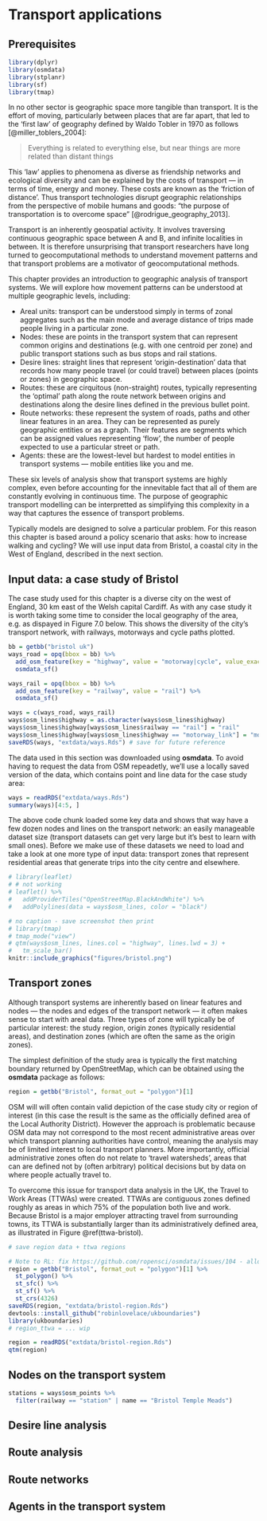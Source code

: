 # Transport applications

## Prerequisites {-}

```r
library(dplyr)
library(osmdata)
library(stplanr)
library(sf)
library(tmap)
```


In no other sector is geographic space more tangible than transport.
It is the effort of moving, particularly between places that are far apart, that led to the 'first law' of geography defined by Waldo Tobler in 1970 as follows [@miller_toblers_2004]: 

> Everything  is related  to  everything  else,  but  near  things  are more  related  than  distant  things

This 'law' applies to phenomena as diverse as friendship networks and ecological diversity and can be explained by the costs of transport --- in terms of time, energy and money.
These costs are known as the 'friction of distance'.
Thus transport technologies disrupt geographic relationships from the perspective of mobile humans and goods: "the purpose of transportation is to overcome space" [@rodrigue_geography_2013].

Transport is an inherently geospatial activity.
It involves traversing continuous geographic space between A and B, and infinite localities in between.
It is therefore unsurprising that transport researchers have long turned to geocomputational methods to understand movement patterns and that transport problems are a motivator of geocomputational methods.

This chapter provides an introduction to geographic analysis of transport systems.
We will explore how movement patterns can be understood at multiple geographic levels, including:

- Areal units: transport can be understood simply in terms of zonal aggregates such as the main mode and average distance of trips made people living in a particular zone.
- Nodes: these are points in the transport system that can represent common origins and destinations (e.g. with one centroid per zone) and public transport stations such as bus stops and rail stations.
- Desire lines: straight lines that represent 'origin-destination' data that records how many people travel (or could travel) between places (points or zones) in geographic space.
- Routes: these are cirquitous (non-straight) routes, typically representing the 'optimal' path along the route network between origins and destinations along the desire lines defined in the previous bullet point.
- Route networks: these represent the system of roads, paths and other linear features in an area. They can be represented as purely geographic entities or as a graph.
Their features are segments which can be assigned values representing 'flow', the number of people expected to use a particular street or path.
- Agents: these are the lowest-level but hardest to model entities in transport systems --- mobile entities like you and me.

These six levels of analysis show that transport systems are highly complex, even before accounting for the innevitable fact that all of them are constantly evolving in continuous time.
The purpose of geographic transport modelling can be interpretted as simplifying this complexity in a way that captures the essence of transport problems.

Typically models are designed to solve a particular problem.
For this reason this chapter is based around a policy scenario that asks:
how to increase walking and cycling?
We will use input data from Bristol, a coastal city in the West of England, described in the next section.

## Input data: a case study of Bristol

The case study used for this chapter is a diverse city on the west of England, 30 km east of the Welsh capital Cardiff.
As with any case study it is worth taking some time to consider the local geography of the area, e.g. as dispayed in Figure 7.0 below.
This shows the diversity of the city's transport network, with railways, motorways and cycle paths plotted.

```r
bb = getbb("bristol uk")
ways_road = opq(bbox = bb) %>% 
  add_osm_feature(key = "highway", value = "motorway|cycle", value_exact = FALSE) %>% 
  osmdata_sf()

ways_rail = opq(bbox = bb) %>% 
  add_osm_feature(key = "railway", value = "rail") %>% 
  osmdata_sf()

ways = c(ways_road, ways_rail)
ways$osm_lines$highway = as.character(ways$osm_lines$highway)
ways$osm_lines$highway[ways$osm_lines$railway == "rail"] = "rail"
ways$osm_lines$highway[ways$osm_lines$highway == "motorway_link"] = "motorway"
saveRDS(ways, "extdata/ways.Rds") # save for future reference
```

The data used in this section was downloaded using **osmdata**.
To avoid having to request the data from OSM repeadetly, we'll use a locally saved version of the data, which contains point and line data for the case study area:

```r
ways = readRDS("extdata/ways.Rds")
summary(ways)[4:5, ]
```

The above code chunk loaded some key data and shows that way have a few dozen nodes and lines on the transport network: an easily manageable dataset size (transport datasets can get very large but it's best to learn with small ones).
Before we make use of these datasets we need to load and take a look at one more type of input data: transport zones that represent residential areas that generate trips into the city centre and elsewhere.


```r
# library(leaflet)
# # not working
# leaflet() %>%
#   addProviderTiles("OpenStreetMap.BlackAndWhite") %>%
#   addPolylines(data = ways$osm_lines, color = "black")

# no caption - save screenshot then print
# library(tmap)
# tmap_mode("view")
# qtm(ways$osm_lines, lines.col = "highway", lines.lwd = 3) +
#   tm_scale_bar()
knitr::include_graphics("figures/bristol.png")
```

## Transport zones

Although transport systems are inherently based on linear features and nodes --- the nodes and edges of the transport network --- it often makes sense to start with areal data.
Three types of zone will typically be of particular interest: the study region, origin zones (typically residential areas), and destination zones (which are often the same as the origin zones).

The simplest definition of the study area is typically the first matching boundary returned by OpenStreetMap, which can be obtained using the **osmdata** package as follows:

```r
region = getbb("Bristol", format_out = "polygon")[1]
```

OSM will will often contain valid depiction of the case study city or region of interest (in this case the result is the same as the officially defined area of the Local Authority District).
However the approach is problematic because OSM data may not correspond to the most recent administrative areas over which transport planning authorities have control, meaning the analysis may be of limited interest to local transport planners.
More importantly, official administrative zones often do not relate to 'travel watersheds', areas that can are defined not by (often arbitrary) political decisions but by data on where people actually travel to.

To overcome this issue for transport data analysis in the UK, the Travel to Work Areas (TTWAs) were created.
TTWAs are contiguous zones defined roughly as areas in which 75% of the population both live and work.
Because Bristol is a major employer attracting travel from surrounding towns, its TTWA is substantially larger than its administratively defined area, as illustrated in Figure \@ref(ttwa-bristol).

```r
# save region data + ttwa regions

# Note to RL: fix https://github.com/ropensci/osmdata/issues/104 - allowing this to be a 1 liner
region = getbb("Bristol", format_out = "polygon")[1] %>% 
  st_polygon() %>% 
  st_sfc() %>% 
  st_sf() %>% 
  st_crs(4326)
saveRDS(region, "extdata/bristol-region.Rds")
devtools::install_github("robinlovelace/ukboundaries")
library(ukboundaries)
# region_ttwa = ... wip
```

```r
region = readRDS("extdata/bristol-region.Rds")
qtm(region)
```



## Nodes on the transport system

```r
stations = ways$osm_points %>% 
  filter(railway == "station" | name == "Bristol Temple Meads")
```


## Desire line analysis

## Route analysis

## Route networks

## Agents in the transport system

